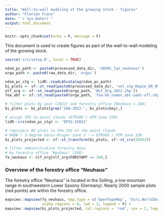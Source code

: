 ```yaml
---
title: "Wall-to-wall modeling of the growing stock - figures"
author: "Florian Franz"
date: "`r Sys.Date()`"
output: html_document
---
```


```r
knitr::opts_chunk$set(echo = F, message = F)
```

This document is used to create figures as part of the wall-to-wall modeling of the growing stock.

```r
source('src/setup.R', local = TRUE)
```

```r
ndsm_pc_path <- paste0(processed_data_dir, 'nDSMs_laz_neuhaus/')
orga_path <- paste0(raw_data_dir, 'orga/')
```

```r
ndsm_pc_ctg <- lidR::readLAScatalog(ndsm_pc_path)
bi_plots <- sf::st_read(paste0(processed_data_dir, 'vol_stp_Kopie_GR_092023.gpkg'))
nlf_org <- sf::st_read(paste0(orga_path, 'NLF_Org_2022.shp'))
foa_abt <- sf::st_read(paste0(orga_path, 'foa-bb_namen_abt-uabt-ufl.shp'))
```

```r
# filter plots by year (2022) and forestry office (Neuhaus = 268)
bi_plots <- bi_plots[grep('268-2022-', bi_plots$key),]

# assign CRS to point clouds (ETRS89 / UTM zone 32N)
lidR::crs(ndsm_pc_ctg) <- 'EPSG:25832'

# reproject BI plots to the CRS of the point clouds
# DHDN / 3-degree Gauss-Kruger zone 3 --> ETRS89 / UTM zone 32N
bi_plots_projected <- sf::st_transform(bi_plots, sf::st_crs(25832))

# filter administrative forestry data
# by forestry office 'Neuhaus' (268) 
fa_neuhaus <- nlf_org[nlf_org$FORSTAMT == 268,]
```

### Overview of the forestry office "Neuhaus"

The forestry office "Neuhaus" is located in the Solling, a low mountain range in southwestern Lower Saxony (Germany). Nearly 2000 sample plots (red points) are within the forestry office.

```r
mapview::mapview(fa_neuhaus, map.type = c('OpenTopoMap', 'Esri.WorldImagery'),
                 alpha.regions = 0, lwd = 2, legend = F) +
mapview::mapview(bi_plots_projected, col.regions = 'red', cex = 2, legend = F)
```











